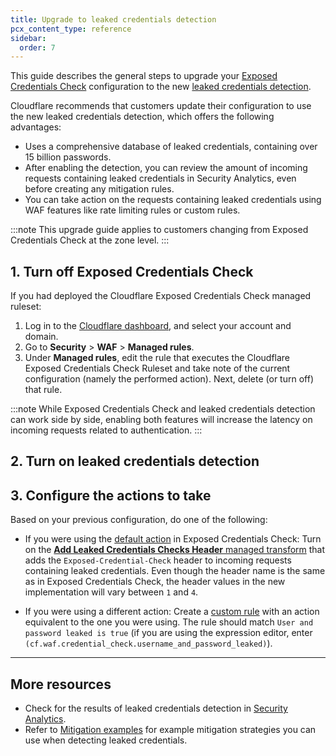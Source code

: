 ```yaml
---
title: Upgrade to leaked credentials detection
pcx_content_type: reference
sidebar:
  order: 7
---
```



This guide describes the general steps to upgrade your [Exposed Credentials Check](/waf/managed-rules/check-for-exposed-credentials/) configuration to the new [leaked credentials detection](/waf/detections/leaked-credentials/).

Cloudflare recommends that customers update their configuration to use the new leaked credentials detection, which offers the following advantages:

- Uses a comprehensive database of leaked credentials, containing over 15 billion passwords.
- After enabling the detection, you can review the amount of incoming requests containing leaked credentials in Security Analytics, even before creating any mitigation rules.
- You can take action on the requests containing leaked credentials using WAF features like rate limiting rules or custom rules.

:::note
This upgrade guide applies to customers changing from Exposed Credentials Check at the zone level.
:::

## 1. Turn off Exposed Credentials Check

If you had deployed the Cloudflare Exposed Credentials Check managed ruleset:

1. Log in to the [Cloudflare dashboard](https://dash.cloudflare.com/), and select your account and domain.
2. Go to **Security** > **WAF** > **Managed rules**.
3. Under **Managed rules**, edit the rule that executes the Cloudflare Exposed Credentials Check Ruleset and take note of the current configuration (namely the performed action). Next, delete (or turn off) that rule.

:::note
While Exposed Credentials Check and leaked credentials detection can work side by side, enabling both features will increase the latency on incoming requests related to authentication.
:::

## 2. Turn on leaked credentials detection

<Render file="leaked-credentials-detection-enable" />

## 3. Configure the actions to take

Based on your previous configuration, do one of the following:

- If you were using the [default action](/waf/managed-rules/check-for-exposed-credentials/#available-actions) in Exposed Credentials Check: Turn on the [**Add Leaked Credentials Checks Header** managed transform](/rules/transform/managed-transforms/reference/#add-leaked-credentials-checks-header) that adds the `Exposed-Credential-Check` header to incoming requests containing leaked credentials. Even though the header name is the same as in Exposed Credentials Check, the header values in the new implementation will vary between `1` and `4`.

- If you were using a different action: Create a [custom rule](/waf/custom-rules/) with an action equivalent to the one you were using. The rule should match `User and password leaked is true` (if you are using the expression editor, enter `(cf.waf.credential_check.username_and_password_leaked)`).

---

## More resources

- Check for the results of leaked credentials detection in [Security Analytics](/waf/analytics/security-analytics/).
- Refer to [Mitigation examples](/waf/detections/leaked-credentials/examples/) for example mitigation strategies you can use when detecting leaked credentials.

